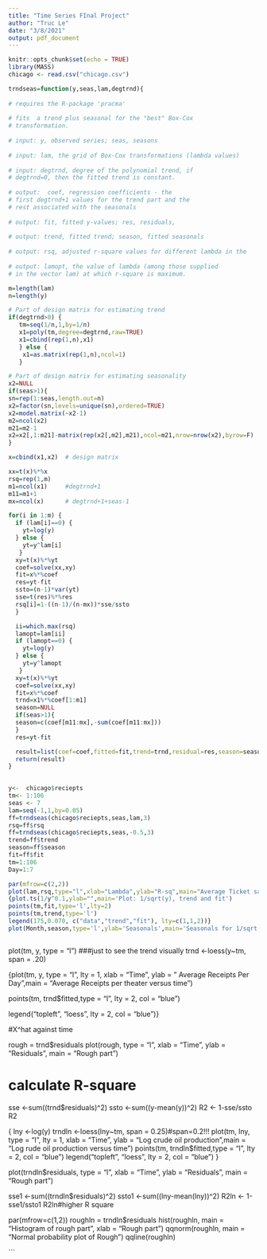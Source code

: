 ```yaml
---
title: "Time Series FInal Project"
author: "Truc Le"
date: "3/8/2021"
output: pdf_document
---
```


```r
knitr::opts_chunk$set(echo = TRUE)
library(MASS)
chicago <- read.csv("chicago.csv")
```

```r
trndseas=function(y,seas,lam,degtrnd){
  
# requires the R-package 'pracma'
  
# fits  a trend plus seasonal for the "best" Box-Cox 
# transformation.
  
# input: y, observed series; seas, seasons
  
# input: lam, the grid of Box-Cox transformations (lambda values)
  
# input: degtrnd, degree of the polynomial trend, if
# degtrnd=0, then the fitted trend is constant.
  
# output:  coef, regression coefficients - the
# first degtrnd+1 values for the trend part and the
# rest associated with the seasonals
  
# output: fit, fitted y-values; res, residuals,
  
# output: trend, fitted trend; season, fitted seasonals
  
# output: rsq, adjusted r-square values for different lambda in the
  
# output: lamopt, the value of lambda (among those supplied 
# in the vector lam) at which r-square is maximum.

m=length(lam)
n=length(y)

# Part of design matrix for estimating trend
if(degtrnd>0) {
   tm=seq(1/n,1,by=1/n)
   x1=poly(tm,degree=degtrnd,raw=TRUE)
   x1=cbind(rep(1,n),x1)
   } else {
    x1=as.matrix(rep(1,n),ncol=1)
   }

# Part of design matrix for estimating seasonality
x2=NULL
if(seas>1){
sn=rep(1:seas,length.out=n)
x2=factor(sn,levels=unique(sn),ordered=TRUE)
x2=model.matrix(~x2-1)
m2=ncol(x2)
m21=m2-1
x2=x2[,1:m21]-matrix(rep(x2[,m2],m21),ncol=m21,nrow=nrow(x2),byrow=F)
}

x=cbind(x1,x2)  # design matrix

xx=t(x)%*%x
rsq=rep(1,m)
m1=ncol(x1)     #degtrnd+1
m11=m1+1
mx=ncol(x)      # degtrnd+1+seas-1

for(i in 1:m) {
  if (lam[i]==0) {
    yt=log(y)
  } else {
    yt=y^lam[i]
   }
  xy=t(x)%*%yt
  coef=solve(xx,xy)
  fit=x%*%coef
  res=yt-fit
  ssto=(n-1)*var(yt)
  sse=t(res)%*%res
  rsq[i]=1-((n-1)/(n-mx))*sse/ssto
  }

  ii=which.max(rsq)
  lamopt=lam[ii]
  if (lamopt==0) {
    yt=log(y)
  } else {
    yt=y^lamopt
   }
  xy=t(x)%*%yt
  coef=solve(xx,xy)
  fit=x%*%coef
  trnd=x1%*%coef[1:m1]
  season=NULL
  if(seas>1){
  season=c(coef[m11:mx],-sum(coef[m11:mx]))
  }
  res=yt-fit

  result=list(coef=coef,fitted=fit,trend=trnd,residual=res,season=season,rsq=rsq,lamopt=lamopt)
  return(result)
}
  
```

```r
y<-  chicago$reciepts
tm<- 1:106
seas <- 7
lam=seq(-1,1,by=0.05)
ff=trndseas(chicago$reciepts,seas,lam,3)
rsq=ff$rsq
ff=trndseas(chicago$reciepts,seas,-0.5,3)
trend=ff$trend
season=ff$season
fit=ff$fit
tm=1:106
Day=1:7

par(mfrow=c(2,2))
plot(lam,rsq,type="l",xlab="Lambda",ylab="R-sq",main="Average Ticket sales: R-square")
{plot.ts(1/y^0.1,ylab="",main='Plot: 1/sqrt(y), trend and fit')
points(tm,fit,type='l',lty=2)
points(tm,trend,type='l')
legend(175,0.070, c("data","trend","fit"), lty=c(1,1,2))}
plot(Month,season,type='l',ylab='Seasonals',main='Seasonals for 1/sqrt(y)')



```



plot(tm, y, type = "l") ###just to see the trend visually
trnd <-loess(y~tm, span = .20)

{plot(tm, y, type = "l", lty = 1, xlab = "Time", ylab = " Average Receipts Per Day",main = "Average Receipts per theater versus time")

points(tm, trnd$fitted,type = "l", lty = 2, col = "blue")

legend("topleft", "loess", lty = 2, col = "blue")}

 #X^hat against time
 
 rough = trnd$residuals
 plot(rough, type = "l", xlab = "Time", ylab = "Residuals", main = "Rough part")

# calculate R-square
 sse <-sum((trnd$residuals)^2)
 ssto <-sum((y-mean(y))^2)
 R2 <- 1-sse/ssto
 R2

{
lny <-log(y)
trndln <-loess(lny~tm, span = 0.25)#span=0.2!!!
plot(tm, lny, type = "l", lty = 1, xlab = "Time", ylab = "Log crude oil production",main = "Log rude oil production versus time")
points(tm, trndln$fitted,type = "l", lty = 2, col = "blue")
legend("topleft", "loess", lty = 2, col = "blue")
}
 
 
plot(trndln$residuals, type = "l", xlab = "Time", ylab = "Residuals", main = "Rough part")
 
 
sse1 <-sum((trndln$residuals)^2)
ssto1 <-sum((lny-mean(lny))^2)
R2ln <- 1-sse1/ssto1
R2ln#higher R square


par(mfrow=c(1,2))
roughln = trndln$residuals
hist(roughln, main = "Histogram of rough part", xlab = "Rough part")
qqnorm(roughln, main = "Normal probability plot of Rough")
qqline(roughln)

```